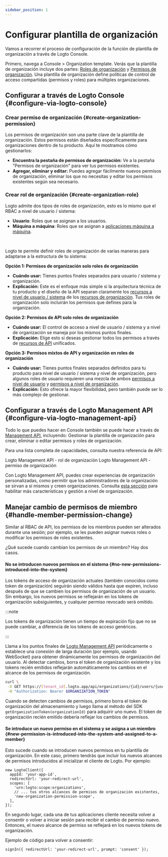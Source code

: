 ```yaml
---
sidebar_position: 1
---
```


# Configurar plantilla de organización

Vamos a recorrer el proceso de configuración de la función de plantilla de organización a través de Logto Console.

Primero, navega a <CloudLink to="/organization-template">Console > Organization template</CloudLink>. Verás que la plantilla de organización incluye dos partes: [Roles de organización](/authorization/organization-template#organization-role) y [Permisos de organización](/authorization/organization-template#organization-permission). Una plantilla de organización define políticas de control de acceso compartidas (permisos y roles) para múltiples organizaciones.

## Configurar a través de Logto Console \{#configure-via-logto-console}

### Crear permiso de organización \{#create-organization-permission}

Los permisos de organización son una parte clave de la plantilla de organización. Estos permisos están diseñados específicamente para organizaciones dentro de tu producto. Aquí te mostramos cómo gestionarlos:

- **Encuentra la pestaña de permisos de organización:** Ve a la pestaña "Permisos de organización" para ver tus permisos existentes.
- **Agregar, eliminar y editar:** Puedes agregar fácilmente nuevos permisos de organización, eliminar los que no necesitas y editar los permisos existentes según sea necesario.

### Crear rol de organización \{#create-organization-role}

Logto admite dos tipos de roles de organización, esto es lo mismo que el RBAC a nivel de usuario / sistema:

- **Usuario**: Roles que se asignan a los usuarios.
- **Máquina a máquina**: Roles que se asignan a [aplicaciones máquina a máquina](/quick-starts/m2m).

<br />

Logto te permite definir roles de organización de varias maneras para adaptarse a la estructura de tu sistema:

**Opción 1: Permisos de organización solo roles de organización**

- **Cuándo usar:** Tienes puntos finales separados para usuario / sistema y organización.
- **Explicación:** Este es el enfoque más simple si la arquitectura técnica de tu producto y el diseño de la API separan claramente los [recursos a nivel de usuario / sistema](/authorization/role-based-access-control#permissionsscopes) de los [recursos de organización](/authorization/organization-template#organization-permission). Tus roles de organización solo incluirán los permisos que defines para la organización.

**Opción 2: Permisos de API solo roles de organización**

- **Cuándo usar:** El control de acceso a nivel de usuario / sistema y a nivel de organización se maneja por los mismos puntos finales.
- **Explicación:** Elige esto si deseas gestionar todos los permisos a través de [recursos de API](/authorization/api-resources) unificados.

**Opción 3: Permisos mixtos de API y organización en roles de organización**

- **Cuándo usar:** Tienes puntos finales separados definidos para tu producto para nivel de usuario / sistema y nivel de organización, pero algunos roles de usuario requieren una mezcla de ambos [permisos a nivel de usuario](/authorization/role-based-access-control#permissionsscopes) y [permisos a nivel de organización](/authorization/organization-template#organization-permission).
- **Explicación:** Esto ofrece la mayor flexibilidad, pero también puede ser lo más complejo de gestionar.

## Configurar a través de Logto Management API \{#configure-via-logto-management-api}

Todo lo que puedes hacer en Console también se puede hacer a través de [Management API](/integrate-logto/interact-with-management-api), incluyendo: Gestionar la plantilla de organización para crear, eliminar o editar permisos y roles de organización.

Para una lista completa de capacidades, consulta nuestra referencia de API:

<Url href="https://openapi.logto.io/operation/operation-updateorganizationrole">
  Logto Management API - rol de organización
</Url>

<Url href="https://openapi.logto.io/operation/operation-listorganizationscopes">
  Logto Management API - permiso de organización
</Url>

Con Logto Management API, puedes crear experiencias de organización personalizadas, como permitir que los administradores de la organización se sirvan a sí mismos y creen organizaciones. Consulta [esta sección](/end-user-flows/organization-experience/) para habilitar más características y gestión a nivel de organización.

## Manejar cambio de permisos de miembro \{#handle-member-permission-change}

Similar al RBAC de API, los permisos de los miembros pueden ser alterados durante una sesión; por ejemplo, se les pueden asignar nuevos roles o modificar los permisos de roles existentes.

¿Qué sucede cuando cambian los permisos de un miembro? Hay dos casos.

#### No se introducen nuevos permisos en el sistema \{#no-new-permissions-introduced-into-the-system}

Los tokens de acceso de organización actuales (también conocidos como token de organización) seguirán siendo válidos hasta que expiren, incluso después de que se cambien los permisos de organización de un usuario. Sin embargo, los nuevos permisos se reflejarán en los tokens de organización subsiguientes, y cualquier permiso revocado será omitido.

:::note

Los tokens de organización tienen un tiempo de expiración fijo que no se puede cambiar, a diferencia de los tokens de acceso genéricos.

:::

Llama a los puntos finales de [Logto Management API](/integrate-logto/interact-with-management-api/) periódicamente o establece una conexión de larga duración (por ejemplo, usando WebSocket) para obtener dinámicamente los permisos de organización del usuario. Al detectar cambios, borra el token de organización existente y los tokens recién emitidos reflejarán automáticamente los cambios en el alcance de los permisos de organización.

```bash
curl \
 -X GET https://[tenant_id].logto.app/api/organizations/{id}/users/{userId}/scopes \
 -H "Authorization: Bearer $ORGANIZATION_TOKEN"
```

Cuando se detecten cambios de permisos, primero borra el token de organización del almacenamiento y luego llama al método del SDK `getOrganizationToken(organizationId)` para adquirir uno nuevo. El token de organización recién emitido debería reflejar los cambios de permisos.

#### Se introduce un nuevo permiso en el sistema y se asigna a un miembro \{#new-permission-is-introduced-into-the-system-and-assigned-to-a-member}

Esto sucede cuando se introducen nuevos permisos en tu plantilla de organización. En este caso, primero tendrás que incluir los nuevos alcances de permisos introducidos al inicializar el cliente de Logto. Por ejemplo:

```tsx
new LogtoClient({
  appId: 'your-app-id',
  redirectUrl: 'your-redirect-url',
  scopes: [
    'urn:logto:scope:organizations',
    // ... tus otros alcances de permisos de organización existentes,
    'new-organization-permission-scope',
  ],
});
```

En segundo lugar, cada una de tus aplicaciones cliente necesita volver a consentir o volver a iniciar sesión para recibir el cambio de permiso nuevo. Entonces, el nuevo alcance de permiso se reflejará en los nuevos tokens de organización.

Ejemplo de código para volver a consentir:

```tsx
signIn({ redirectUrl: 'your-redirect-url', prompt: 'consent' });
```
